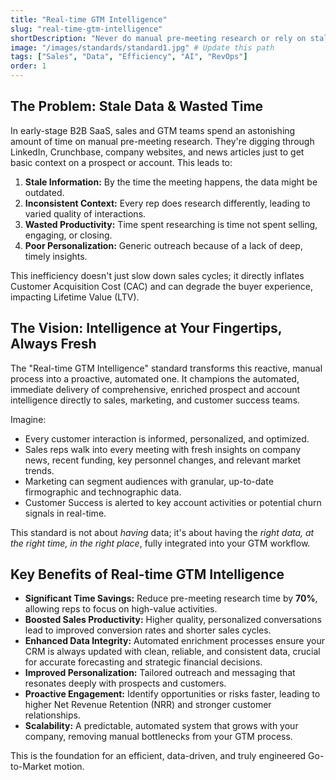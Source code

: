 ```yaml
---
title: "Real-time GTM Intelligence"
slug: "real-time-gtm-intelligence"
shortDescription: "Never do manual pre-meeting research or rely on stale data again. Automated, immediate delivery of comprehensive, enriched prospect and account intelligence."
image: "/images/standards/standard1.jpg" # Update this path
tags: ["Sales", "Data", "Efficiency", "AI", "RevOps"]
order: 1
---
```


## The Problem: Stale Data & Wasted Time

In early-stage B2B SaaS, sales and GTM teams spend an astonishing amount of time on manual pre-meeting research. They're digging through LinkedIn, Crunchbase, company websites, and news articles just to get basic context on a prospect or account. This leads to:

1.  **Stale Information:** By the time the meeting happens, the data might be outdated.
2.  **Inconsistent Context:** Every rep does research differently, leading to varied quality of interactions.
3.  **Wasted Productivity:** Time spent researching is time not spent selling, engaging, or closing.
4.  **Poor Personalization:** Generic outreach because of a lack of deep, timely insights.

This inefficiency doesn't just slow down sales cycles; it directly inflates Customer Acquisition Cost (CAC) and can degrade the buyer experience, impacting Lifetime Value (LTV).

## The Vision: Intelligence at Your Fingertips, Always Fresh

The "Real-time GTM Intelligence" standard transforms this reactive, manual process into a proactive, automated one. It champions the automated, immediate delivery of comprehensive, enriched prospect and account intelligence directly to sales, marketing, and customer success teams.

Imagine:
* Every customer interaction is informed, personalized, and optimized.
* Sales reps walk into every meeting with fresh insights on company news, recent funding, key personnel changes, and relevant market trends.
* Marketing can segment audiences with granular, up-to-date firmographic and technographic data.
* Customer Success is alerted to key account activities or potential churn signals in real-time.

This standard is not about *having* data; it's about having the *right data, at the right time, in the right place*, fully integrated into your GTM workflow.

## Key Benefits of Real-time GTM Intelligence

* **Significant Time Savings:** Reduce pre-meeting research time by **70%**, allowing reps to focus on high-value activities.
* **Boosted Sales Productivity:** Higher quality, personalized conversations lead to improved conversion rates and shorter sales cycles.
* **Enhanced Data Integrity:** Automated enrichment processes ensure your CRM is always updated with clean, reliable, and consistent data, crucial for accurate forecasting and strategic financial decisions.
* **Improved Personalization:** Tailored outreach and messaging that resonates deeply with prospects and customers.
* **Proactive Engagement:** Identify opportunities or risks faster, leading to higher Net Revenue Retention (NRR) and stronger customer relationships.
* **Scalability:** A predictable, automated system that grows with your company, removing manual bottlenecks from your GTM process.

This is the foundation for an efficient, data-driven, and truly engineered Go-to-Market motion.